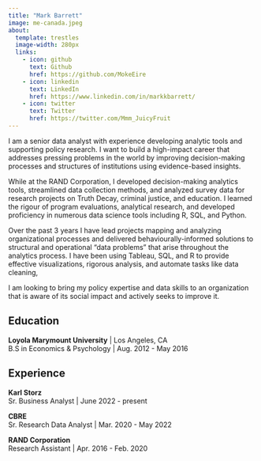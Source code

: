 ```yaml
---
title: "Mark Barrett"
image: me-canada.jpeg
about:
  template: trestles
  image-width: 280px
  links:
    - icon: github
      text: Github
      href: https://github.com/MokeEire
    - icon: linkedin
      text: LinkedIn
      href: https://www.linkedin.com/in/markkbarrett/
    - icon: twitter
      text: Twitter
      href: https://twitter.com/Mmm_JuicyFruit
---
```


I am a senior data analyst with experience developing analytic tools and supporting policy research. 
I want to build a high-impact career that addresses pressing problems in the world by improving decision-making processes and structures of institutions using evidence-based insights. 

While at the RAND Corporation, I developed decision-making analytics tools, streamlined data collection methods, and analyzed survey data for research projects on Truth Decay, criminal justice, and education. I learned the rigour of program evaluations, analytical research, and developed proficiency in numerous data science tools including R, SQL, and Python. 

Over the past 3 years I have lead projects mapping and analyzing organizational processes and delivered behaviourally-informed solutions to structural and operational "data problems" that arise throughout the analytics process. 
I have been using Tableau, SQL, and R to provide effective visualizations, rigorous analysis, and automate tasks like data cleaning,

I am looking to bring my policy expertise and data skills to an organization that is aware of its social impact and actively seeks to improve it.

## Education

**Loyola Marymount University** | Los Angeles, CA  
B.S in Economics & Psychology | Aug. 2012 - May 2016

## Experience

**Karl Storz**  
Sr. Business Analyst | June 2022 - present

**CBRE**  
Sr. Research Data Analyst | Mar. 2020 - May 2022

**RAND Corporation**  
Research Assistant | Apr. 2016 - Feb. 2020


